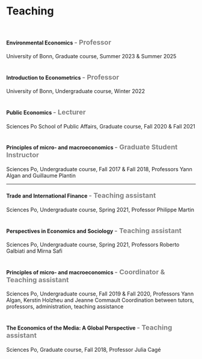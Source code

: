 ##

# Teaching

<br>


#### Environmental Economics <span style="color:gray"> <font size="4"> - Professor </font> </span>
University of Bonn, Graduate course, Summer 2023 & Summer 2025
<br><br>


#### Introduction to Econometrics <span style="color:gray"> <font size="4"> - Professor </font> </span>
University of Bonn, Undergraduate course, Winter 2022
<br><br>

#### Public Economics <span style="color:gray"> <font size="4"> - Lecturer </font> </span>
Sciences Po School of Public Affairs, Graduate course, Fall 2020 & Fall 2021
<br><br>

#### Principles of micro- and macroeconomics <span style="color:gray"> <font size="4"> - Graduate Student Instructor </font> </span>
Sciences Po, Undergraduate course, Fall 2017 & Fall 2018, Professors Yann Algan and Guillaume Plantin

***

#### Trade and International Finance <span style="color:gray"> <font size="4"> - Teaching assistant </font> </span>
Sciences Po, Undergraduate course, Spring 2021, Professor Philippe Martin
<br><br>

#### Perspectives in Economics and Sociology <span style="color:gray"> <font size="4"> - Teaching assistant </font> </span>
Sciences Po, Undergraduate course, Spring 2021, Professors Roberto Galbiati and Mirna Safi
<br><br>

#### Principles of micro- and macroeconomics <span style="color:gray"> <font size="4"> - Coordinator & Teaching assistant </font> </span>
Sciences Po, Undergraduate course, Fall 2019 & Fall 2020, Professors Yann Algan, Kerstin Holzheu and Jeanne Commault
Coordination between tutors, professors, administration, teaching assistance
<br><br>

#### The Economics of the Media:  A Global Perspective <span style="color:gray"> <font size="4"> - Teaching assistant </font> </span>
Sciences Po, Graduate course, Fall 2018, Professor Julia Cagé

